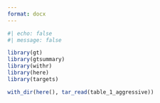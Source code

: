 ```yaml
---
format: docx
---
```


```r
#| echo: false
#| message: false

library(gt)
library(gtsummary)
library(withr)
library(here)
library(targets)

with_dir(here(), tar_read(table_1_aggressive))

```